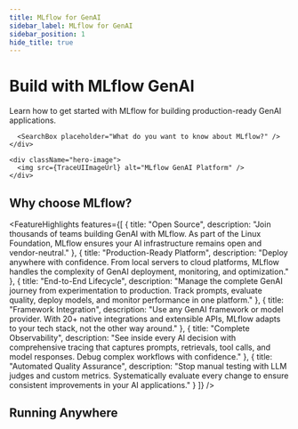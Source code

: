 ```yaml
---
title: MLflow for GenAI
sidebar_label: MLflow for GenAI
sidebar_position: 1
hide_title: true
---
```



<div className="hero-section">
  <div className="hero-content">
    <div className="hero-text">
      <h1>Build with MLflow GenAI</h1>
      <p>Learn how to get started with MLflow for building production-ready GenAI applications.</p>

      <SearchBox placeholder="What do you want to know about MLflow?" />
    </div>

    <div className="hero-image">
      <img src={TraceUIImageUrl} alt="MLflow GenAI Platform" />
    </div>

  </div>
</div>

<TilesGrid>
  <TileCard
    icon={Play}
    title="Get Started"
    description="Build your first GenAI app with MLflow"
    href="/genai/getting-started"
    linkText="Start building →"
  />

  <TileCard
    icon={Settings}
    title="Environment Setup"
    description="Install and configure MLflow"
    href="/genai/getting-started/connect-environment"
    linkText="Setup guide →"
  />

  <TileCard
    icon={BookOpen}
    title="API Reference"
    description="Complete API documentation"
    href="https://mlflow.org/docs/latest/api_reference/index.html"
    linkText="Browse APIs →"
  />

  <TileCard
    icon={Search}
    title="Tracing & Debug"
    description="Observe AI application flows"
    href="/genai/tracing"
    linkText="Start tracing →"
  />

  <TileCard
    icon={CheckCircle}
    title="Evaluation"
    description="Test and improve AI quality"
    href="/genai/eval-monitor/"
    linkText="Evaluate apps →"
  />

  <TileCard
    icon={Edit3}
    title="Prompt Engineering"
    description="Design and version prompts"
    href="/genai/prompt-registry/"
    linkText="Engineer prompts →"
  />

  <TileCard
    icon={Rocket}
    title="Deploy & Serve"
    description="Production deployment guide"
    href="/genai/serving"
    linkText="Deploy apps →"
  />

  <TileCard
    icon={BarChart3}
    title="AI Gateway"
    description="Unified API for AI providers"
    href="/genai/ai-gateway"
    linkText="Learn more →"
  />

  <TileCard
    icon={Link}
    title="Integrations"
    description="Framework connections"
    href="/genai/tracing/integrations"
    linkText="View integrations →"
  />
</TilesGrid>

## Why choose MLflow?

<FeatureHighlights features={[
  {
    title: "Open Source",
    description: "Join thousands of teams building GenAI with MLflow. As part of the Linux Foundation, MLflow ensures your AI infrastructure remains open and vendor-neutral."
  },
  {
    title: "Production-Ready Platform",
    description: "Deploy anywhere with confidence. From local servers to cloud platforms, MLflow handles the complexity of GenAI deployment, monitoring, and optimization."
  },
  {
    title: "End-to-End Lifecycle",
    description: "Manage the complete GenAI journey from experimentation to production. Track prompts, evaluate quality, deploy models, and monitor performance in one platform."
  },
  {
    title: "Framework Integration",
    description: "Use any GenAI framework or model provider. With 20+ native integrations and extensible APIs, MLflow adapts to your tech stack, not the other way around."
  },
  {
    title: "Complete Observability",
    description: "See inside every AI decision with comprehensive tracing that captures prompts, retrievals, tool calls, and model responses. Debug complex workflows with confidence."
  },
  {
    title: "Automated Quality Assurance",
    description: "Stop manual testing with LLM judges and custom metrics. Systematically evaluate every change to ensure consistent improvements in your AI applications."
  }
]} />

## Running Anywhere

<Platform />

